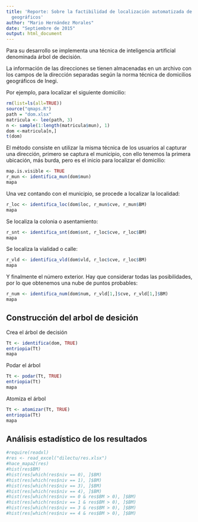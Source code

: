 ```yaml
---
title: 'Reporte: Sobre la factibilidad de localización automatizada de domicilios
  geográficos'
author: "Mario Hernández Morales"
date: "Septiembre de 2015"
output: html_document
---
```


Para su desarrollo se implementa una técnica de inteligencia artificial denominada árbol de decisión.

La información de las direcciones se tienen almacenadas en un archivo con los campos de la dirección separadas según la norma técnica de domicilios geográficos de Inegi.

Por ejemplo, para localizar el siguiente domicilio:
```r
rm(list=ls(all=TRUE))
source("qmaps.R")
path = "dom.xlsx"
matricula <- lee(path, 3)
n <- sample(1:length(matricula$mun), 1)
dom <-matricula[n,]
t(dom)
```

El método consiste en utilizar la misma técnica de los usuarios al capturar una dirección, primero se captura el municipio, con ello tenemos la primera ubicación, más burda, pero es el inicio para localizar el domicilio:

```r
map.is.visible <- TRUE
r_mun <- identifica_mun(dom$mun)
mapa
```

Una vez contando con el municipio, se procede a localizar la localidad:

```r
r_loc <- identifica_loc(dom$loc, r_mun$cve, r_mun$BM)
mapa
```

Se localiza la colonia o asentamiento:

```r
r_snt <- identifica_snt(dom$snt, r_loc$cve, r_loc$BM)
mapa
```

Se localiza la vialidad o calle:

```r
r_vld <- identifica_vld(dom$vld, r_loc$cve, r_loc$BM)
mapa
```

Y finalmente el número exterior. Hay que considerar todas las posibilidades, por lo que obtenemos una nube de puntos probables:

```r
r_num <- identifica_num(dom$num, r_vld[1,]$cve, r_vld[1,]$BM)
mapa
```

## Construcción del arbol de desición

Crea el árbol de decisión
```r
Tt <- identifica(dom, TRUE)
entriopia(Tt)
mapa
```
Podar el árbol
```r
Tt <- podar(Tt, TRUE)
entriopia(Tt)
mapa
```
Atomiza el árbol
```r
Tt <- atomizar(Tt, TRUE)
entriopia(Tt)
mapa
```


## Análisis estadístico de los resultados

```r
#require(readxl)
#res <- read_excel("dilectu/res.xlsx")
#hace_mapa2(res)
#hist(res$BM)
#hist(res[which(res$niv == 0), ]$BM)
#hist(res[which(res$niv == 1), ]$BM)
#hist(res[which(res$niv == 3), ]$BM)
#hist(res[which(res$niv == 4), ]$BM)
#hist(res[which(res$niv == 0 & res$BM > 0), ]$BM)
#hist(res[which(res$niv == 1 & res$BM > 0), ]$BM)
#hist(res[which(res$niv == 3 & res$BM > 0), ]$BM)
#hist(res[which(res$niv == 4 & res$BM > 0), ]$BM)
```
